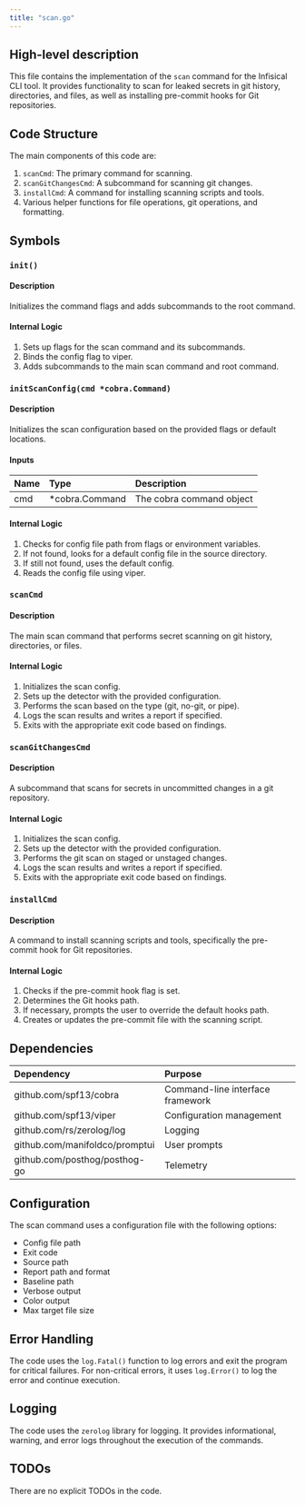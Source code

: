 ```yaml
---
title: "scan.go"
---
```


## High-level description
This file contains the implementation of the `scan` command for the Infisical CLI tool. It provides functionality to scan for leaked secrets in git history, directories, and files, as well as installing pre-commit hooks for Git repositories.

## Code Structure
The main components of this code are:
1. `scanCmd`: The primary command for scanning.
2. `scanGitChangesCmd`: A subcommand for scanning git changes.
3. `installCmd`: A command for installing scanning scripts and tools.
4. Various helper functions for file operations, git operations, and formatting.

## Symbols

### `init()`
#### Description
Initializes the command flags and adds subcommands to the root command.

#### Internal Logic
1. Sets up flags for the scan command and its subcommands.
2. Binds the config flag to viper.
3. Adds subcommands to the main scan command and root command.

### `initScanConfig(cmd *cobra.Command)`
#### Description
Initializes the scan configuration based on the provided flags or default locations.

#### Inputs
| Name | Type | Description |
|:-----|:-----|:------------|
| cmd | *cobra.Command | The cobra command object |

#### Internal Logic
1. Checks for config file path from flags or environment variables.
2. If not found, looks for a default config file in the source directory.
3. If still not found, uses the default config.
4. Reads the config file using viper.

### `scanCmd`
#### Description
The main scan command that performs secret scanning on git history, directories, or files.

#### Internal Logic
1. Initializes the scan config.
2. Sets up the detector with the provided configuration.
3. Performs the scan based on the type (git, no-git, or pipe).
4. Logs the scan results and writes a report if specified.
5. Exits with the appropriate exit code based on findings.

### `scanGitChangesCmd`
#### Description
A subcommand that scans for secrets in uncommitted changes in a git repository.

#### Internal Logic
1. Initializes the scan config.
2. Sets up the detector with the provided configuration.
3. Performs the git scan on staged or unstaged changes.
4. Logs the scan results and writes a report if specified.
5. Exits with the appropriate exit code based on findings.

### `installCmd`
#### Description
A command to install scanning scripts and tools, specifically the pre-commit hook for Git repositories.

#### Internal Logic
1. Checks if the pre-commit hook flag is set.
2. Determines the Git hooks path.
3. If necessary, prompts the user to override the default hooks path.
4. Creates or updates the pre-commit file with the scanning script.

## Dependencies
| Dependency | Purpose |
|:-----------|:--------|
| github.com/spf13/cobra | Command-line interface framework |
| github.com/spf13/viper | Configuration management |
| github.com/rs/zerolog/log | Logging |
| github.com/manifoldco/promptui | User prompts |
| github.com/posthog/posthog-go | Telemetry |

## Configuration
The scan command uses a configuration file with the following options:
- Config file path
- Exit code
- Source path
- Report path and format
- Baseline path
- Verbose output
- Color output
- Max target file size

## Error Handling
The code uses the `log.Fatal()` function to log errors and exit the program for critical failures. For non-critical errors, it uses `log.Error()` to log the error and continue execution.

## Logging
The code uses the `zerolog` library for logging. It provides informational, warning, and error logs throughout the execution of the commands.

## TODOs
There are no explicit TODOs in the code.